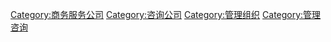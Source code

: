 [[Category:商务服务公司|Category:商务服务公司]]
[[Category:咨询公司|Category:咨询公司]]
[[Category:管理组织|Category:管理组织]]
[[Category:管理咨询|Category:管理咨询]]